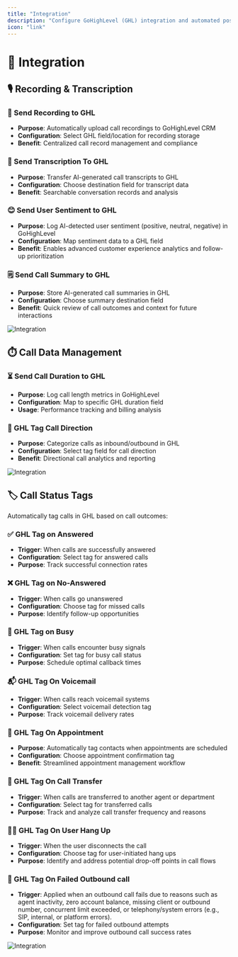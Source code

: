 ```yaml
---
title: "Integration"
description: "Configure GoHighLevel (GHL) integration and automated post-call analysis workflows. This section enables seamless data synchronization between your AI agent and GHL CRM system."
icon: "link"
---
```



# 🔗 Integration

## 🎙️ Recording & Transcription

### 📼 Send Recording to GHL
- **Purpose**: Automatically upload call recordings to GoHighLevel CRM
- **Configuration**: Select GHL field/location for recording storage
- **Benefit**: Centralized call record management and compliance

### 📝 Send Transcription To GHL
- **Purpose**: Transfer AI-generated call transcripts to GHL
- **Configuration**: Choose destination field for transcript data
- **Benefit**: Searchable conversation records and analysis

### 😊 Send User Sentiment to GHL
- **Purpose**: Log AI-detected user sentiment (positive, neutral, negative) in GoHighLevel
- **Configuration**: Map sentiment data to a GHL field
- **Benefit**: Enables advanced customer experience analytics and follow-up prioritization

### 🗒️ Send Call Summary to GHL
- **Purpose**: Store AI-generated call summaries in GHL
- **Configuration**: Choose summary destination field
- **Benefit**: Quick review of call outcomes and context for future interactions

![Integration](/images/ai/AI-agent/edit/integration/image1.png)

## ⏱️ Call Data Management

### ⏳ Send Call Duration to GHL
- **Purpose**: Log call length metrics in GoHighLevel
- **Configuration**: Map to specific GHL duration field
- **Usage**: Performance tracking and billing analysis

### 🔄 GHL Tag Call Direction
- **Purpose**: Categorize calls as inbound/outbound in GHL
- **Configuration**: Select tag field for call direction
- **Benefit**: Directional call analytics and reporting

![Integration](/images/ai/AI-agent/edit/integration/image2.png)

## 🏷️ Call Status Tags

Automatically tag calls in GHL based on call outcomes:

### ✅ GHL Tag on Answered
- **Trigger**: When calls are successfully answered
- **Configuration**: Select tag for answered calls
- **Purpose**: Track successful connection rates

### ❌ GHL Tag on No-Answered
- **Trigger**: When calls go unanswered
- **Configuration**: Choose tag for missed calls
- **Purpose**: Identify follow-up opportunities

### 📵 GHL Tag on Busy
- **Trigger**: When calls encounter busy signals
- **Configuration**: Set tag for busy call status
- **Purpose**: Schedule optimal callback times

### 📬 GHL Tag On Voicemail
- **Trigger**: When calls reach voicemail systems
- **Configuration**: Select voicemail detection tag
- **Purpose**: Track voicemail delivery rates

### 📅 GHL Tag On Appointment
- **Purpose**: Automatically tag contacts when appointments are scheduled
- **Configuration**: Choose appointment confirmation tag
- **Benefit**: Streamlined appointment management workflow

### 🔀 GHL Tag On Call Transfer
- **Trigger**: When calls are transferred to another agent or department
- **Configuration**: Select tag for transferred calls
- **Purpose**: Track and analyze call transfer frequency and reasons

### 🙋‍♂️ GHL Tag On User Hang Up
- **Trigger**: When the user disconnects the call
- **Configuration**: Choose tag for user-initiated hang ups
- **Purpose**: Identify and address potential drop-off points in call flows

### 🚫 GHL Tag On Failed Outbound call
- **Trigger**: Applied when an outbound call fails due to reasons such as agent inactivity, zero account balance, missing client or outbound number, concurrent limit exceeded, or telephony/system errors (e.g., SIP, internal, or platform errors).
- **Configuration**: Set tag for failed outbound attempts
- **Purpose**: Monitor and improve outbound call success rates

![Integration](/images/ai/AI-agent/edit/integration/image3.png)